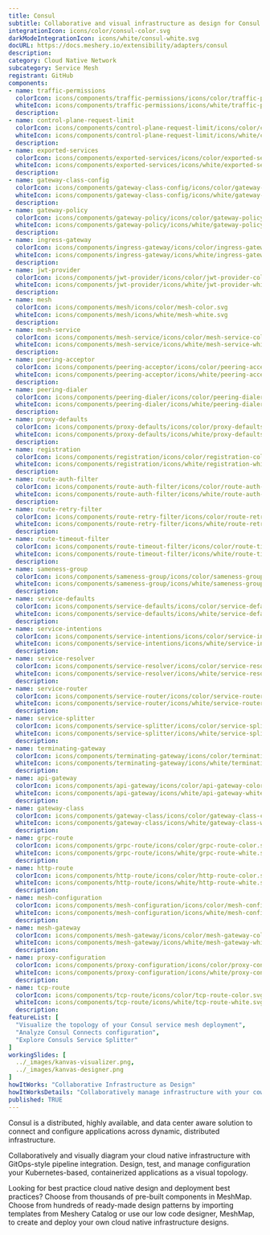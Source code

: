 ```yaml
---
title: Consul
subtitle: Collaborative and visual infrastructure as design for Consul
integrationIcon: icons/color/consul-color.svg
darkModeIntegrationIcon: icons/white/consul-white.svg
docURL: https://docs.meshery.io/extensibility/adapters/consul
description: 
category: Cloud Native Network
subcategory: Service Mesh
registrant: GitHub
components: 
- name: traffic-permissions
  colorIcon: icons/components/traffic-permissions/icons/color/traffic-permissions-color.svg
  whiteIcon: icons/components/traffic-permissions/icons/white/traffic-permissions-white.svg
  description: 
- name: control-plane-request-limit
  colorIcon: icons/components/control-plane-request-limit/icons/color/control-plane-request-limit-color.svg
  whiteIcon: icons/components/control-plane-request-limit/icons/white/control-plane-request-limit-white.svg
  description: 
- name: exported-services
  colorIcon: icons/components/exported-services/icons/color/exported-services-color.svg
  whiteIcon: icons/components/exported-services/icons/white/exported-services-white.svg
  description: 
- name: gateway-class-config
  colorIcon: icons/components/gateway-class-config/icons/color/gateway-class-config-color.svg
  whiteIcon: icons/components/gateway-class-config/icons/white/gateway-class-config-white.svg
  description: 
- name: gateway-policy
  colorIcon: icons/components/gateway-policy/icons/color/gateway-policy-color.svg
  whiteIcon: icons/components/gateway-policy/icons/white/gateway-policy-white.svg
  description: 
- name: ingress-gateway
  colorIcon: icons/components/ingress-gateway/icons/color/ingress-gateway-color.svg
  whiteIcon: icons/components/ingress-gateway/icons/white/ingress-gateway-white.svg
  description: 
- name: jwt-provider
  colorIcon: icons/components/jwt-provider/icons/color/jwt-provider-color.svg
  whiteIcon: icons/components/jwt-provider/icons/white/jwt-provider-white.svg
  description: 
- name: mesh
  colorIcon: icons/components/mesh/icons/color/mesh-color.svg
  whiteIcon: icons/components/mesh/icons/white/mesh-white.svg
  description: 
- name: mesh-service
  colorIcon: icons/components/mesh-service/icons/color/mesh-service-color.svg
  whiteIcon: icons/components/mesh-service/icons/white/mesh-service-white.svg
  description: 
- name: peering-acceptor
  colorIcon: icons/components/peering-acceptor/icons/color/peering-acceptor-color.svg
  whiteIcon: icons/components/peering-acceptor/icons/white/peering-acceptor-white.svg
  description: 
- name: peering-dialer
  colorIcon: icons/components/peering-dialer/icons/color/peering-dialer-color.svg
  whiteIcon: icons/components/peering-dialer/icons/white/peering-dialer-white.svg
  description: 
- name: proxy-defaults
  colorIcon: icons/components/proxy-defaults/icons/color/proxy-defaults-color.svg
  whiteIcon: icons/components/proxy-defaults/icons/white/proxy-defaults-white.svg
  description: 
- name: registration
  colorIcon: icons/components/registration/icons/color/registration-color.svg
  whiteIcon: icons/components/registration/icons/white/registration-white.svg
  description: 
- name: route-auth-filter
  colorIcon: icons/components/route-auth-filter/icons/color/route-auth-filter-color.svg
  whiteIcon: icons/components/route-auth-filter/icons/white/route-auth-filter-white.svg
  description: 
- name: route-retry-filter
  colorIcon: icons/components/route-retry-filter/icons/color/route-retry-filter-color.svg
  whiteIcon: icons/components/route-retry-filter/icons/white/route-retry-filter-white.svg
  description: 
- name: route-timeout-filter
  colorIcon: icons/components/route-timeout-filter/icons/color/route-timeout-filter-color.svg
  whiteIcon: icons/components/route-timeout-filter/icons/white/route-timeout-filter-white.svg
  description: 
- name: sameness-group
  colorIcon: icons/components/sameness-group/icons/color/sameness-group-color.svg
  whiteIcon: icons/components/sameness-group/icons/white/sameness-group-white.svg
  description: 
- name: service-defaults
  colorIcon: icons/components/service-defaults/icons/color/service-defaults-color.svg
  whiteIcon: icons/components/service-defaults/icons/white/service-defaults-white.svg
  description: 
- name: service-intentions
  colorIcon: icons/components/service-intentions/icons/color/service-intentions-color.svg
  whiteIcon: icons/components/service-intentions/icons/white/service-intentions-white.svg
  description: 
- name: service-resolver
  colorIcon: icons/components/service-resolver/icons/color/service-resolver-color.svg
  whiteIcon: icons/components/service-resolver/icons/white/service-resolver-white.svg
  description: 
- name: service-router
  colorIcon: icons/components/service-router/icons/color/service-router-color.svg
  whiteIcon: icons/components/service-router/icons/white/service-router-white.svg
  description: 
- name: service-splitter
  colorIcon: icons/components/service-splitter/icons/color/service-splitter-color.svg
  whiteIcon: icons/components/service-splitter/icons/white/service-splitter-white.svg
  description: 
- name: terminating-gateway
  colorIcon: icons/components/terminating-gateway/icons/color/terminating-gateway-color.svg
  whiteIcon: icons/components/terminating-gateway/icons/white/terminating-gateway-white.svg
  description: 
- name: api-gateway
  colorIcon: icons/components/api-gateway/icons/color/api-gateway-color.svg
  whiteIcon: icons/components/api-gateway/icons/white/api-gateway-white.svg
  description: 
- name: gateway-class
  colorIcon: icons/components/gateway-class/icons/color/gateway-class-color.svg
  whiteIcon: icons/components/gateway-class/icons/white/gateway-class-white.svg
  description: 
- name: grpc-route
  colorIcon: icons/components/grpc-route/icons/color/grpc-route-color.svg
  whiteIcon: icons/components/grpc-route/icons/white/grpc-route-white.svg
  description: 
- name: http-route
  colorIcon: icons/components/http-route/icons/color/http-route-color.svg
  whiteIcon: icons/components/http-route/icons/white/http-route-white.svg
  description: 
- name: mesh-configuration
  colorIcon: icons/components/mesh-configuration/icons/color/mesh-configuration-color.svg
  whiteIcon: icons/components/mesh-configuration/icons/white/mesh-configuration-white.svg
  description: 
- name: mesh-gateway
  colorIcon: icons/components/mesh-gateway/icons/color/mesh-gateway-color.svg
  whiteIcon: icons/components/mesh-gateway/icons/white/mesh-gateway-white.svg
  description: 
- name: proxy-configuration
  colorIcon: icons/components/proxy-configuration/icons/color/proxy-configuration-color.svg
  whiteIcon: icons/components/proxy-configuration/icons/white/proxy-configuration-white.svg
  description: 
- name: tcp-route
  colorIcon: icons/components/tcp-route/icons/color/tcp-route-color.svg
  whiteIcon: icons/components/tcp-route/icons/white/tcp-route-white.svg
  description: 
featureList: [
  "Visualize the topology of your Consul service mesh deployment",
  "Analyze Consul Connects configuration",
  "Explore Consuls Service Splitter"
]
workingSlides: [
  ../_images/kanvas-visualizer.png,
  ../_images/kanvas-designer.png
]
howItWorks: "Collaborative Infrastructure as Design"
howItWorksDetails: "Collaboratively manage infrastructure with your coworkers synchronously sharing the same designs."
published: TRUE
---
```

<p>
Consul is a distributed, highly available, and data center aware solution to connect and configure applications across dynamic, distributed infrastructure.
</p>
<p>
    Collaboratively and visually diagram your cloud native infrastructure with GitOps-style pipeline integration. Design, test, and manage configuration your Kubernetes-based, containerized applications as a visual topology.
</p>
<p>
    Looking for best practice cloud native design and deployment best practices? Choose from thousands of pre-built components in MeshMap. Choose from hundreds of ready-made design patterns by importing templates from Meshery Catalog or use our low code designer, MeshMap, to create and deploy your own cloud native infrastructure designs.
</p>
